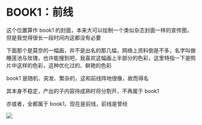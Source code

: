 # BOOK1：前线

这个位置算作 book1 的封面，本来大可以绘制一个类似杂志封面一样的宣传图，但是我觉得很长一段时间内这都没有必要

下面那个是莫奈的一幅画，并不是出名的那几幅，网络上资料倒是不多，名字叫做睡莲池与玫瑰，也许能搜到吧，我喜欢这幅画上半部分的色彩，这里特指一下是照片中这样的色彩，这种优化过的、鲜艳的色彩

book1 是随机、突发、繁杂的，这和前线阵地很像，故而得名

其本身不稳定，产出的子内容待成熟时将分割开，不再属于 book1

亦或者，全都属于 book1，现在是前线，前线是曾经

![](https://www.cguardian.com/images/GD-2021-CN006/GD-2021-CN006-008-041/_lastModified1636068179000_/2048/l.jpg)





